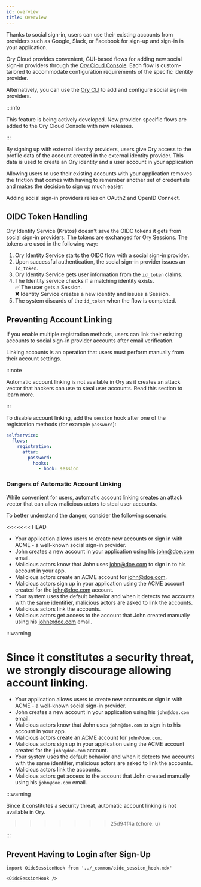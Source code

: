 ```yaml
---
id: overview
title: Overview
---
```


Thanks to social sign-in, users can use their existing accounts from providers such as Google, Slack, or Facebook for sign-up and
sign-in in your application.

Ory Cloud provides convenient, GUI-based flows for adding new social sign-in providers through the
[Ory Cloud Console](https://console.ory.sh/login). Each flow is custom-tailored to accommodate configuration requirements of the
specific identity provider.

Alternatively, you can use the [Ory CLI](../cli/installation) to add and configure social sign-in providers.

:::info

This feature is being actively developed. New provider-specific flows are added to the Ory Cloud Console with new releases.

:::

By signing up with external identity providers, users give Ory access to the profile data of the account created in the external
identity provider. This data is used to create an Ory identity and a user account in your application

Allowing users to use their existing accounts with your application removes the friction that comes with having to remember
another set of credentials and makes the decision to sign up much easier.

Adding social sign-in providers relies on OAuth2 and OpenID Connect.

## OIDC Token Handling

Ory Identity Service (Kratos) doesn't save the OIDC tokens it gets from social sign-in providers. The tokens are exchanged for Ory
Sessions. The tokens are used in the following way:

1. Ory Identity Service starts the OIDC flow with a social sign-in provider.
2. Upon successful authentication, the social sign-in provider issues an `id_token`.
3. Ory Identity Service gets user information from the `id_token` claims.
4. The Identity service checks if a matching identity exists. <br /> ✅ The user gets a Session. <br /> ❌ Identity Service
   creates a new identity and issues a Session.
5. The system discards of the `id_token` when the flow is completed.

## Preventing Account Linking

If you enable multiple registration methods, users can link their existing accounts
to social sign-in provider accounts after email verification. 

Linking accounts is an operation that users must perform manually from their account settings. 

:::note

Automatic account linking is not available in Ory as it creates an attack vector that hackers
can use to steal user accounts. Read this section to learn more. 

:::

To disable account linking, add the `session` hook after one of the registration methods 
(for example `password`):

```yaml
selfservice:
  flows:
    registration:
      after:
        password:
          hooks:
            - hook: session
```

### Dangers of Automatic Account Linking

While convenient for users, automatic account linking creates an attack vector that can
allow malicious actors to steal user accounts.

To better understand the danger, consider the following scenario:

<<<<<<< HEAD
- Your application allows users to create new accounts or sign in with ACME - a well-known social sign-in provider.
- John creates a new account in your application using his john@doe.com email.
- Malicious actors know that John uses john@doe.com to sign in to his account in your app.
- Malicious actors create an ACME account for john@doe.com.
- Malicious actors sign up in your application using the ACME account created for the john@doe.com account.
- Your system uses the default behavior and when it detects two accounts with the same identifier, malicious actors are asked to
  link the accounts.
- Malicious actors link the accounts.
- Malicious actors get access to the account that John created manually using his john@doe.com email.

:::warning

Since it constitutes a security threat, we strongly discourage allowing account linking.
=======
- Your application allows users to create new accounts or sign in with ACME - a
  well-known social sign-in provider.
- John creates a new account in your application using his `john@doe.com` email.
- Malicious actors know that John uses `john@doe.com` to sign in to his account in
  your app.
- Malicious actors create an ACME account for `john@doe.com`.
- Malicious actors sign up in your application using the ACME account created
  for the `john@doe.com` account.
- Your system uses the default behavior and when it detects two accounts with
  the same identifier, malicious actors are asked to link the accounts.
- Malicious actors link the accounts.
- Malicious actors get access to the account that John created manually using
  his `john@doe.com` email.

:::warning

Since it constitutes a security threat, automatic account linking is not available
in Ory.
>>>>>>> 25d94f4a (chore: u)

:::

## Prevent Having to Login after Sign-Up

```mdx-code-block
import OidcSessionHook from '../_common/oidc_session_hook.mdx'

<OidcSessionHook />
```
